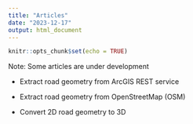 ```yaml
---
title: "Articles"
date: "2023-12-17"
output: html_document
---
```


```r
knitr::opts_chunk$set(echo = TRUE)
```
Note: Some articles are under development

* Extract road geometry from ArcGIS REST service

* Extract road geometry from OpenStreetMap (OSM)

* Convert 2D road geometry to 3D
